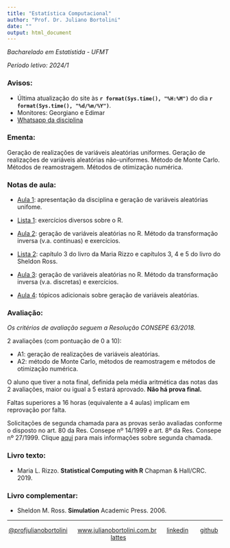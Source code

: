 ```yaml
---
title: "Estatística Computacional"
author: "Prof. Dr. Juliano Bortolini"
date: ""
output: html_document
---
```


*Bacharelado em Estatístida - UFMT*

*Período letivo: 2024/1*


### Avisos:

- Última atualização do site às **`r format(Sys.time(), "%H:%M")`** do dia **`r format(Sys.time(), "%d/%m/%Y")`**.
- Monitores: Georgiano e Edimar
- [Whatsapp da disciplina](https://chat.whatsapp.com/JscCZcwiofNKG0dwtRCPXu)



### Ementa:

Geração de realizações de variáveis aleatórias uniformes. Geração de realizações de variáveis aleatórias não-uniformes. Método de Monte Carlo. Métodos de reamostragem. Métodos de otimização numérica.

### Notas de aula:

- [Aula 1](): apresentação da disciplina e geração de variáveis aleatórias unifome.

- [Lista 1](eclista1.html): exercícios diversos sobre o R.

- [Aula 2](aulas/aula2.html): geração de variáveis aleatórias no R. Método da transformação inversa (v.a. contínuas) e exercícios.

- [Lista 2](): capítulo 3 do livro da Maria Rizzo e capítulos 3, 4 e 5 do livro do Sheldon Ross.

- [Aula 3](): geração de variáveis aleatórias no R. Método da transformação inversa (v.a. discretas) e exercícios.

- [Aula 4](): tópicos adicionais sobre geração de variáveis aleatórias.


### Avaliação:


*Os critérios de avaliação seguem a Resolução CONSEPE 63/2018.*


2 avaliações (com pontuação de 0 a 10):

  - A1: geração de realizações de variáveis aleatórias.
  - A2: método de Monte Carlo, métodos de reamostragem e métodos de otimização numérica.

O aluno que tiver a nota final, definida pela média aritmética das notas das 2 avaliações, maior ou igual a 5 estará aprovado. **Não há prova final.**

Faltas superiores a 16 horas (equivalente a 4 aulas) implicam em reprovação por falta.

Solicitações de segunda chamada para as provas serão avaliadas conforme o disposto no art. 80 da Res. Consepe nº 14/1999 e art. 8º da Res. Consepe nº 27/1999. Clique [aqui](https://ufmt.br/unidade/estudante/graduacao/pagina/requerimentos/188) para mais informações sobre segunda chamada.

### Livro texto:

-   Maria L. Rizzo. **Statistical Computing with R** Chapman & Hall/CRC. 2019.

### Livro complementar:

-   Sheldon M. Ross. **Simulation** Academic Press. 2006.





----------
<div style="text-align: center;">

[@profjulianobortolini](https://instagram.com/profjulianobortolini) \  \  \ [www.julianobortolini.com.br](http://www.julianobortolini.com.br) \  \  \ [linkedin](https://linkedin.com/in/julianobortolini) \  \  \   [github](https://github.com/julianobortolini) \  \  \   [lattes](http://lattes.cnpq.br/6210909768845403)

</div>


